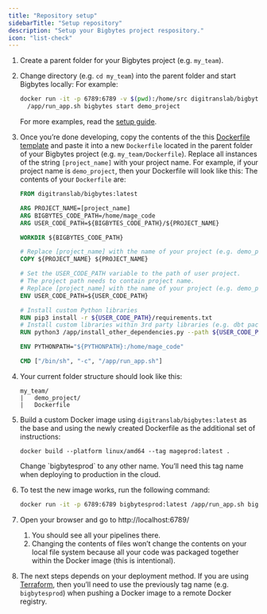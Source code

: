 ```yaml
---
title: "Repository setup"
sidebarTitle: "Setup repository"
description: "Setup your Bigbytes project respository."
icon: "list-check"
---
```


1.  Create a parent folder for your Bigbytes project (e.g. `my_team`).
2.  Change directory (e.g. `cd my_team`) into the parent folder and start Bigbytes
    locally: For example:

    ```bash
    docker run -it -p 6789:6789 -v $(pwd):/home/src digitranslab/bigbytes \
      /app/run_app.sh bigbytes start demo_project
    ```

    For more examples, read the [setup guide](/getting-started/setup).

3.  Once you’re done developing, copy the contents of the this
    [Dockerfile template](https://github.com/digitranslab/docker/blob/master/Dockerfile)
    and paste it into a new `Dockerfile` located in the parent folder of your
    Bigbytes project (e.g. `my_team/Dockerfile`). Replace all instances of the
    string `[project_name]` with your project name. For example, if your project
    name is `demo_project`, then your Dockerfile will look like this: The
    contents of your `Dockerfile` are:

    ```dockerfile
    FROM digitranslab/bigbytes:latest

    ARG PROJECT_NAME=[project_name]
    ARG BIGBYTES_CODE_PATH=/home/mage_code
    ARG USER_CODE_PATH=${BIGBYTES_CODE_PATH}/${PROJECT_NAME}

    WORKDIR ${BIGBYTES_CODE_PATH}

    # Replace [project_name] with the name of your project (e.g. demo_project)
    COPY ${PROJECT_NAME} ${PROJECT_NAME}

    # Set the USER_CODE_PATH variable to the path of user project.
    # The project path needs to contain project name.
    # Replace [project_name] with the name of your project (e.g. demo_project)
    ENV USER_CODE_PATH=${USER_CODE_PATH}

    # Install custom Python libraries
    RUN pip3 install -r ${USER_CODE_PATH}/requirements.txt
    # Install custom libraries within 3rd party libraries (e.g. dbt packages)
    RUN python3 /app/install_other_dependencies.py --path ${USER_CODE_PATH}

    ENV PYTHONPATH="${PYTHONPATH}:/home/mage_code"

    CMD ["/bin/sh", "-c", "/app/run_app.sh"]
    ```

4.  Your current folder structure should look like this:
    ```
    my_team/
    |   demo_project/
    |   Dockerfile
    ```
5.  Build a custom Docker image using `digitranslab/bigbytes:latest` as the base and
    using the newly created Dockerfile as the additional set of instructions:

    ```
    docker build --platform linux/amd64 --tag mageprod:latest .
    ```

    <Note>
      Change `bigbytesprod` to any other name. You’ll need this tag name when
      deploying to production in the cloud.
    </Note>

6.  To test the new image works, run the following command:
    ```bash
    docker run -it -p 6789:6789 bigbytesprod:latest /app/run_app.sh bigbytes start demo_project
    ```
7.  Open your browser and go to http://localhost:6789/
    1. You should see all your pipelines there.
    1. Changing the contents of files won’t change the contents on your local
       file system because all your code was packaged together within the Docker
       image (this is intentional).
8.  The next steps depends on your deployment method. If you are using
    [Terraform](/production/deploying-to-cloud/using-terraform), then you’ll need to use the previously
    tag name (e.g. `bigbytesprod`) when pushing a Docker image to a remote Docker
    registry.
